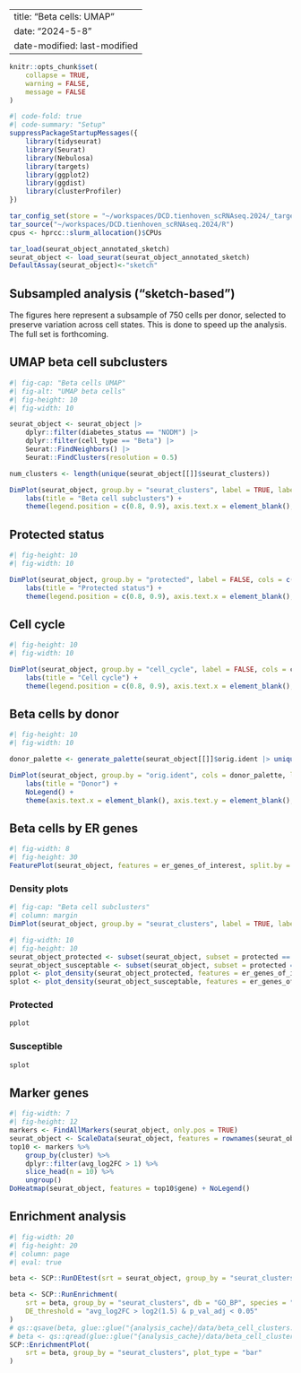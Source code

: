 
---
title: "Beta cells: UMAP"
date: "2024-5-8" 
date-modified: last-modified
---

```r
knitr::opts_chunk$set(
    collapse = TRUE,
    warning = FALSE,
    message = FALSE
)
```


```r
#| code-fold: true
#| code-summary: "Setup"
suppressPackageStartupMessages({
    library(tidyseurat)
    library(Seurat)
    library(Nebulosa)
    library(targets)
    library(ggplot2)
    library(ggdist)
    library(clusterProfiler)
})

tar_config_set(store = "~/workspaces/DCD.tienhoven_scRNAseq.2024/_targets")
tar_source("~/workspaces/DCD.tienhoven_scRNAseq.2024/R")
cpus <- hprcc::slurm_allocation()$CPUs

tar_load(seurat_object_annotated_sketch)
seurat_object <- load_seurat(seurat_object_annotated_sketch)
DefaultAssay(seurat_object)<-"sketch"
```

::: {.callout-important}
## Subsampled analysis  ("sketch-based")

The figures here represent a subsample of 750 cells per donor, selected to preserve variation across cell states. This is done to speed up the analysis. The full set is forthcoming. 
:::


::: {.panel-tabset}

## UMAP beta cell subclusters

```r
#| fig-cap: "Beta cells UMAP"
#| fig-alt: "UMAP beta cells"
#| fig-height: 10
#| fig-width: 10

seurat_object <- seurat_object |>
    dplyr::filter(diabetes_status == "NODM") |>
    dplyr::filter(cell_type == "Beta") |>
    Seurat::FindNeighbors() |>
    Seurat::FindClusters(resolution = 0.5) 

num_clusters <- length(unique(seurat_object[[]]$seurat_clusters))

DimPlot(seurat_object, group.by = "seurat_clusters", label = TRUE, label.size = 6, label.box = TRUE, repel = TRUE, reduction = "umap_harmony", shuffle = TRUE) +
    labs(title = "Beta cell subclusters") +
    theme(legend.position = c(0.8, 0.9), axis.text.x = element_blank(), axis.text.y = element_blank(), axis.ticks = element_blank())
```

## Protected status
```r
#| fig-height: 10
#| fig-width: 10

DimPlot(seurat_object, group.by = "protected", label = FALSE, cols = c("red", "blue"), reduction = "umap_harmony", shuffle = TRUE) +
    labs(title = "Protected status") +
    theme(legend.position = c(0.8, 0.9), axis.text.x = element_blank(), axis.text.y = element_blank(), axis.ticks = element_blank())
```

## Cell cycle

```r
#| fig-height: 10
#| fig-width: 10

DimPlot(seurat_object, group.by = "cell_cycle", label = FALSE, cols = cell_cycle_palette, reduction = "umap_harmony", shuffle = TRUE) +
    labs(title = "Cell cycle") +
    theme(legend.position = c(0.8, 0.9), axis.text.x = element_blank(), axis.text.y = element_blank(), axis.ticks = element_blank())
```

## Beta cells by donor

```r
#| fig-height: 10
#| fig-width: 10

donor_palette <- generate_palette(seurat_object[[]]$orig.ident |> unique() |> length())

DimPlot(seurat_object, group.by = "orig.ident", cols = donor_palette, label = FALSE) +
    labs(title = "Donor") +
    NoLegend() +
    theme(axis.text.x = element_blank(), axis.text.y = element_blank(), axis.ticks = element_blank())
```

::::

## Beta cells by ER genes

```r
#| fig-width: 8
#| fig-height: 30
FeaturePlot(seurat_object, features = er_genes_of_interest, split.by = "protected", keep.scale = "feature") + theme(axis.text.x = element_blank(), axis.text.y = element_blank(), axis.ticks = element_blank()) + labs(title = "Protected status")
```

### Density plots

```r
#| fig-cap: "Beta cell subclusters"
#| column: margin
DimPlot(seurat_object, group.by = "seurat_clusters", label = TRUE, label.size = 8) + NoLegend() + theme(axis.text.x = element_blank(), axis.text.y = element_blank(), axis.ticks = element_blank())
```

```r
#| fig-width: 10
#| fig-height: 10
seurat_object_protected <- subset(seurat_object, subset = protected == "TRUE")
seurat_object_susceptable <- subset(seurat_object, subset = protected == "FALSE")
pplot <- plot_density(seurat_object_protected, features = er_genes_of_interest) + theme(axis.text.x = element_blank(), axis.text.y = element_blank(), axis.ticks = element_blank()) & NoLegend()
splot <- plot_density(seurat_object_susceptable, features = er_genes_of_interest) + theme(axis.text.x = element_blank(), axis.text.y = element_blank(), axis.ticks = element_blank()) & NoLegend()
```

::: {.panel-tabset}

### Protected

```r
pplot
```

### Susceptible

```r
splot
```

:::

## Marker genes

```r
#| fig-width: 7
#| fig-height: 12
markers <- FindAllMarkers(seurat_object, only.pos = TRUE)
seurat_object <- ScaleData(seurat_object, features = rownames(seurat_object), verbose = FALSE)
top10 <- markers %>%
    group_by(cluster) %>%
    dplyr::filter(avg_log2FC > 1) %>%
    slice_head(n = 10) %>%
    ungroup()
DoHeatmap(seurat_object, features = top10$gene) + NoLegend()
```

## Enrichment analysis
```r
#| fig-width: 20
#| fig-height: 20
#| column: page
#| eval: true

beta <- SCP::RunDEtest(srt = seurat_object, group_by = "seurat_clusters", fc.threshold = 1, only.pos = FALSE)

beta <- SCP::RunEnrichment(
    srt = beta, group_by = "seurat_clusters", db = "GO_BP", species = "Homo_sapiens",
    DE_threshold = "avg_log2FC > log2(1.5) & p_val_adj < 0.05"
)
# qs::qsave(beta, glue::glue("{analysis_cache}/data/beta_cell_clusters.qs"))
# beta <- qs::qread(glue::glue("{analysis_cache}/data/beta_cell_clusters.qs"))
SCP::EnrichmentPlot(
    srt = beta, group_by = "seurat_clusters", plot_type = "bar"
)
```
